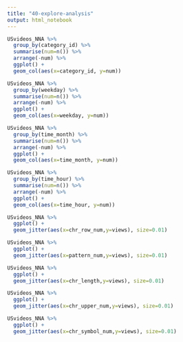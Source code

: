 ```yaml
---
title: "40-explore-analysis"
output: html_notebook
---
```


```r
USvideos_NNA %>%
  group_by(category_id) %>%
  summarise(num=n()) %>%
  arrange(-num) %>%
  ggplot() +
  geom_col(aes(x=category_id, y=num))
```

```r
USvideos_NNA %>%
  group_by(weekday) %>%
  summarise(num=n()) %>%
  arrange(-num) %>%
  ggplot() +
  geom_col(aes(x=weekday, y=num))
```


```r
USvideos_NNA %>%
  group_by(time_month) %>%
  summarise(num=n()) %>%
  arrange(-num) %>%
  ggplot() +
  geom_col(aes(x=time_month, y=num))
```

```r
USvideos_NNA %>%
  group_by(time_hour) %>%
  summarise(num=n()) %>%
  arrange(-num) %>%
  ggplot() +
  geom_col(aes(x=time_hour, y=num))
```

```r
USvideos_NNA %>%
  ggplot() +
  geom_jitter(aes(x=chr_row_num,y=views), size=0.01)
```

```r
USvideos_NNA %>%
  ggplot() +
  geom_jitter(aes(x=pattern_num,y=views), size=0.01)
```

```r
USvideos_NNA %>%
  ggplot() +
  geom_jitter(aes(x=chr_length,y=views), size=0.01)
```

```r
USvideos_NNA %>%
  ggplot() +
  geom_jitter(aes(x=chr_upper_num,y=views), size=0.01)
```

```r
USvideos_NNA %>%
  ggplot() +
  geom_jitter(aes(x=chr_symbol_num,y=views), size=0.01)
```

```r

```

